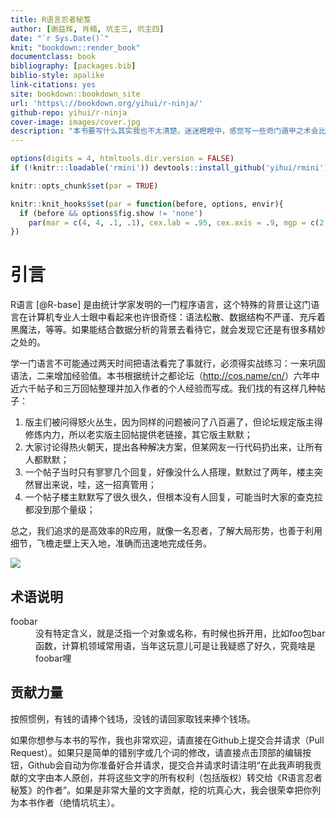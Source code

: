 ```yaml
---
title: R语言忍者秘笈
author: [谢益辉, 肖楠, 坑主三, 坑主四]
date: "`r Sys.Date()`"
knit: "bookdown::render_book"
documentclass: book
bibliography: [packages.bib]
biblio-style: apalike
link-citations: yes
site: bookdown::bookdown_site
url: 'https\://bookdown.org/yihui/r-ninja/'
github-repo: yihui/r-ninja
cover-image: images/cover.jpg
description: "本书要写什么其实我也不太清楚。迷迷瞪瞪中，感觉写一些奇门遁甲之术会比较有趣吧，算是程序猿/媛的自娱自乐了，如果在自娱自乐之外，读者能学到一些有用的技能，那就更好了。"
---
```


```r
options(digits = 4, htmltools.dir.version = FALSE)
if (!knitr:::loadable('rmini')) devtools::install_github('yihui/rmini')

knitr::opts_chunk$set(par = TRUE)

knitr::knit_hooks$set(par = function(before, options, envir){
  if (before && options$fig.show != 'none')
    par(mar = c(4, 4, .1, .1), cex.lab = .95, cex.axis = .9, mgp = c(2, .7, 0), tcl = -.3)
})
```

# 引言 {#intro}

R语言 [@R-base] 是由统计学家发明的一门程序语言，这个特殊的背景让这门语言在计算机专业人士眼中看起来也许很奇怪：语法松散、数据结构不严谨、充斥着黑魔法，等等。如果能结合数据分析的背景去看待它，就会发现它还是有很多精妙之处的。

学一门语言不可能通过两天时间把语法看完了事就行，必须得实战练习：一来巩固语法，二来增加经验值。本书根据统计之都论坛（<http://cos.name/cn/>）六年中近六千帖子和三万回帖整理并加入作者的个人经验而写成。我们找的有这样几种帖子：

1. 版主们被问得怒火丛生，因为同样的问题被问了八百遍了，但论坛规定版主得修炼内力，所以老实版主回帖提供老链接，其它版主默默；
1. 大家讨论得热火朝天，提出各种解决方案，但某网友一行代码扔出来，让所有人都默默；
1. 一个帖子当时只有寥寥几个回复，好像没什么人搭理，默默过了两年，楼主突然冒出来说，哇，这一招真管用；
1. 一个帖子楼主默默写了很久很久，但根本没有人回复，可能当时大家的查克拉都没到那个量级；

总之，我们追求的是高效率的R应用，就像一名忍者，了解大局形势，也善于利用细节，飞檐走壁上天入地，准确而迅速地完成任务。

![](images/cover.jpg)

## 术语说明 {#terms .unnumbered}

foobar
:   没有特定含义，就是泛指一个对象或名称，有时候也拆开用，比如foo包bar函数，计算机领域常用语，当年这玩意儿可是让我疑惑了好久，究竟啥是foobar哩

## 贡献力量 {#contrib .unnumbered}

按照惯例，有钱的请捧个钱场，没钱的请回家取钱来捧个钱场。

如果你想参与本书的写作，我也非常欢迎，请直接在Github上提交合并请求（Pull Request）。如果只是简单的错别字或几个词的修改，请直接点击顶部的编辑按钮，Github会自动为你准备好合并请求，提交合并请求时请注明“在此我声明我贡献的文字由本人原创，并将这些文字的所有权利（包括版权）转交给《R语言忍者秘笈》的作者”。如果是非常大量的文字贡献，挖的坑真心大，我会很荣幸把你列为本书作者（绝情坑坑主）。
